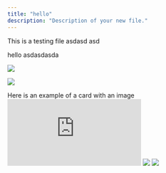 ```yaml
---
title: "hello"
description: "Description of your new file."
---
```


This is a testing file asdasd asd

<div>
  hello
<span>asdasdasda</span>
</div>



<img
  className="rounded-md"
  src="https://mintlify-assets.b-cdn.net/bigbend.jpg"
/>

![](https://mintlify-assets.b-cdn.net/bigbend.jpg)

  <Card title="Image Card" img="/images/card-with-image.png">
  Here is an example of a card with an image
</Card>

  <iframe
  className="w-full aspect-video rounded-md"
  src="https://www.youtube.com/embed/4KzFe50RQkQ"
  title="YouTube video player"
  frameBorder="0"
  allow="accelerometer; autoplay; clipboard-write; encrypted-media; gyroscope; picture-in-picture"
  allowFullScreen
></iframe>

<Frame>
  <img
    className="block dark:hidden"
    src="https://mintlify-assets.b-cdn.net/hero-light.png"
  />
  <img
    className="hidden dark:block"
    src="https://mintlify-assets.b-cdn.net/hero-dark.png"
  />
</Frame>
